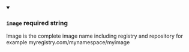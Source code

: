 
<details className="config-field" data-expandable="false" open>
<summary>

### `image` <span class="config-field-required" data-required="true">required</span> <span class="config-field-type">string</span> <span class="config-field-default"></span>

Image is the complete image name including registry and repository
for example myregistry.com/mynamespace/myimage

</summary>



</details>
